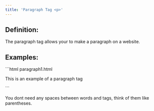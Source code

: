 ```yaml
---
title: 'Paragraph Tag <p>'
---
```

## Definition: 
The paragraph tag allows your to make a paragraph on a website.

## Examples:
<CodeGroup>
```html paragraph1.html
<p>This is an example of a paragraph tag</p>
```
</CodeGroup>

<Tip>You dont need any spaces between words and tags, think of them like parentheses.</Tip>
